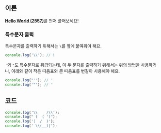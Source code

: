 ## 이론

[**Hello World (2557)**](2557?language=js)를 먼저 풀어보세요!

### 특수문자 출력

특수문자를 출력하기 위해서는 `\`를 앞에 붙여줘야 해요.

```js
console.log('\\'); // \
```

`'`와 `"`도 특수문자로 취급되는데, 이 두 문자를 출력하기 위해서는 위의 방법을 사용하거나, 아래와 같이 작은 따옴표와 큰 따옴표를 번갈아 사용해야 해요.

```js
console.log("'"); // '
console.log('"'); // "
```

## 코드

```js
console.log('\\    /\\');
console.log(" )  ( ')");
console.log('(  /  )');
console.log(' \\(__)|');
```
